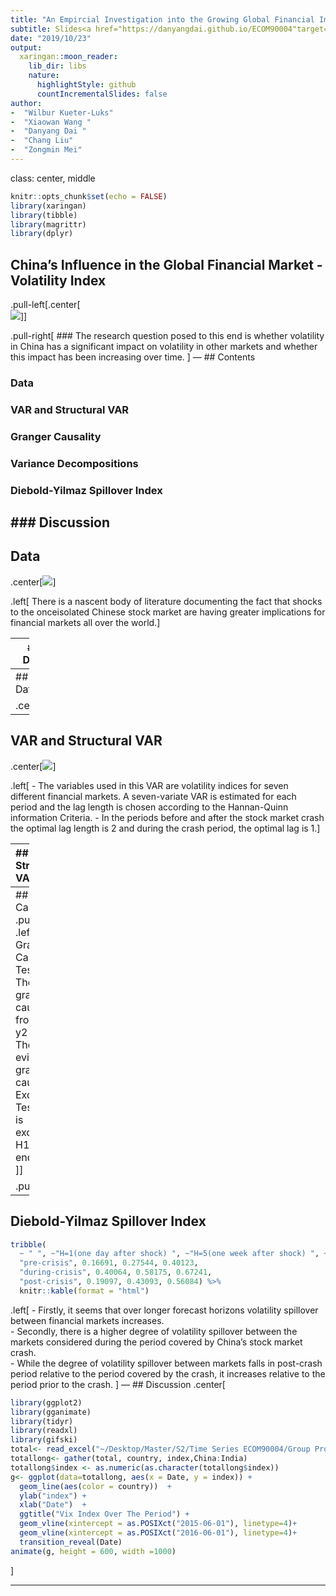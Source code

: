 ```yaml
---
title: "An Empircial Investigation into the Growing Global Financial Implications of China "
subtitle: Slides<a href="https://danyangdai.github.io/ECOM90004"target="_blank">"https://danyangdai.github.io/ECOM90004"</a>
date: "2019/10/23"
output:
  xaringan::moon_reader:
    lib_dir: libs
    nature:
      highlightStyle: github
      countIncrementalSlides: false
author: 
-  "Wilbur Kueter-Luks" 
-  "Xiaowan Wang "
-  "Danyang Dai "
-  "Chang Liu" 
-  "Zongmin Mei"
---
```

class: center, middle 
```r
knitr::opts_chunk$set(echo = FALSE)
library(xaringan)
library(tibble)
library(magrittr)
library(dplyr) 
```

## China's Influence in the Global Financial Market - Volatility Index 

.pull-left[.center[  
![](https://media.giphy.com/media/Ae6zESb3i5g9W/giphy.gif)]]

.pull-right[
### The research question posed to this end is whether volatility in China has a significant impact on volatility in other markets and whether this impact has been increasing over time. 
]
---
## Contents

### Data
### VAR and Structural VAR
### Granger Causality
### Variance Decompositions 
### Diebold-Yilmaz Spillover Index 
### Discussion
---
## Data 
.center[![](pic.png)]

.left[
There is a nascent body of literature documenting the fact that shocks to the onceisolated Chinese stock market are having greater implications for financial markets all over the world.]

---
## Data

```r
library(tidyverse)
library(formattable)
tribble(
  ~ "Stock Market", ~"Volatility Index",
  "China", "ETF VIX",
  "Hong Kong", "HSIVIX",
    "The US", "S&P500 VIX",
  "Japan","Nikkei VIX",
  "Australia","S&P/ASX 200 VIX",
  "France","CAC 40 VIX",
  "India", "India VIX") %>%
  knitr::kable(format = "html") 

```

---
## Data 

.center[
```r
library(ggplot2)
library(gganimate)
library(tidyr)
library(readxl)
library(gifski)
total<- read_excel("~/Desktop/Master/S2/Time Series ECOM90004/Group Project /Data1/total.xlsx")
totallong<- gather(total, country, index,China:India)
totallong$index <- as.numeric(as.character(totallong$index))
g<- ggplot(data=totallong, aes(x = Date, y = index)) + 
  geom_line(aes(color = country))  +
  ylab("index") +
  xlab("Date")  +
  ggtitle("Vix Index Over The Period") +
  geom_vline(xintercept = as.POSIXct("2015-06-01"), linetype=4)+
  geom_vline(xintercept = as.POSIXct("2016-06-01"), linetype=4)+ 
  transition_reveal(Date) 
animate(g, height = 600, width =1000)
```
] 
.left[
- First Period: 1 June 2013 to 29 May 2015
- Second Period: 1 June 2015 to 30 June 2016
- Thrid Period: 1 July 2016 tp 29 June 2018]
---
## VAR and Structural VAR

.center[![](var.png)]


.left[
- The variables used in this VAR are volatility indices for seven different financial markets. A seven-variate VAR is estimated for each period and the lag length is chosen according to the Hannan-Quinn information Criteria.
- In the periods before and after the stock market crash the optimal lag length is 2 and during the crash period, the optimal lag is 1.
]

---
## VAR and Structural VAR

```r
tribble(
  ~ "Stock Market", ~"Running Hour of the Stock Market in (UTC)",
  "China", "1:30-7:00",
  "Hong Kong", "1:30-8:00",
  "Japan","0:00-6:00",
  "Australia","0:00-6:00",
  "India","3:45-10:00",
  "France", "8:00-16:30",
  "The US", "14:30-21:00"
) %>%
  knitr::kable(format = "html")
```
  
.left[
#### The Cholesky ordering is based on the open time for the relevant stock markets. Since the influence of the Chinese financial market is being investigated, the Chinese volatility index will be put first.
]
---
## Granger Causality
.pull-left[ 
.left[
- Granger Causality Test:  
H0: There is no granger causality from y1 to y2  
H1: There is evidence of granger causality   
- Exogeneity Test:  
H0: y1 is exogenous   
H1: yi is endogenous   ]]

.pull-right[ 
```r
 tribble(
  ~ "Stock Market", ~"Pre",~"During",~"Post",
  "Hong Kong", 0.0006,0.0086,0.029,
  "Japan",0.0604,0.3039,0.0063,
  "Australia",0.0404,0.0271,0.1996,
  "India",0.1974,0.0218,0.0001,
  "France", 0.1220,0.4176, 0.2620,
  "The US", 0.4692,0.9802,0.2276
) %>%
  knitr::kable(format = "html")
```
]


---
## Diebold-Yilmaz Spillover Index 
```r
tribble(
  ~ " ", ~"H=1(one day after shock) ", ~"H=5(one week after shock) ", ~"H=25(one month after shock) ",
  "pre-crisis", 0.16691, 0.27544, 0.40123,   
  "during-crisis", 0.40064, 0.58175, 0.67241,
  "post-crisis", 0.19097, 0.43093, 0.56084) %>%
  knitr::kable(format = "html")
```

.left[
- Firstly, it seems that over longer forecast horizons volatility spillover between financial markets increases.   
- Secondly, there is a higher degree of volatility spillover between the markets considered during the period covered by China’s stock market crash.   
- While the degree of volatility spillover between markets falls in post-crash period relative to the period covered by the crash, it increases relative to the period prior to the crash. ]
---
## Discussion
.center[
```r
library(ggplot2)
library(gganimate)
library(tidyr)
library(readxl)
library(gifski)
total<- read_excel("~/Desktop/Master/S2/Time Series ECOM90004/Group Project /Data1/total.xlsx")
totallong<- gather(total, country, index,China:India)
totallong$index <- as.numeric(as.character(totallong$index))
g<- ggplot(data=totallong, aes(x = Date, y = index)) + 
  geom_line(aes(color = country))  +
  ylab("index") +
  xlab("Date")  +
  ggtitle("Vix Index Over The Period") +
  geom_vline(xintercept = as.POSIXct("2015-06-01"), linetype=4)+
  geom_vline(xintercept = as.POSIXct("2016-06-01"), linetype=4)+ 
  transition_reveal(Date) 
animate(g, height = 600, width =1000)
```
]

---